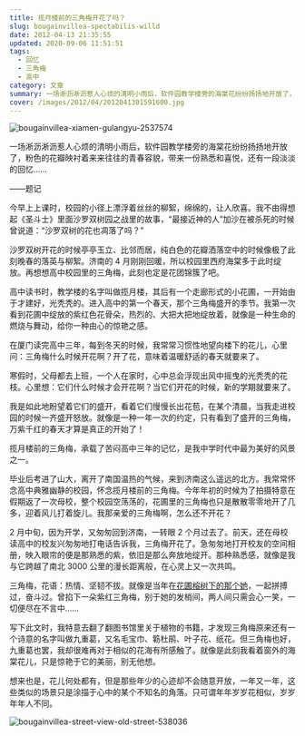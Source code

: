 ```yaml
---
title: 揽月楼前的三角梅开花了吗？
slug: bougainvillea-spectabilis-willd
date: 2012-04-13 21:35:55
updated: 2020-09-06 11:51:51
tags:
  - 回忆
  - 三角梅
  - 高中
category: 文章
summary: 一场淅沥淅沥惹人心烦的清明小雨后，软件园教学楼旁的海棠花纷纷扬扬地开放了，粉色的花瓣映衬着来来往往的青春容貌，带来一份熟悉和喜悦，还有一段淡淡的回忆……
cover: /images/2012/04/2012041301591600.jpg
---
```


![bougainvillea-xiamen-gulangyu-2537574](/images/2012/04/2012041302022500.jpg)

<MusicPlayer netease={424060342} />

一场淅沥淅沥惹人心烦的清明小雨后，软件园教学楼旁的海棠花纷纷扬扬地开放了，粉色的花瓣映衬着来来往往的青春容貌，带来一份熟悉和喜悦，还有一段淡淡的回忆……

——题记

今早上上课时，校园的小径上漂浮着丝丝的柳絮，绵绵的，让人欣喜。我不由得想起《圣斗士》里面沙罗双树园之战里的故事，“最接近神的人”加沙在被杀死的时候曾说道：“沙罗双树的花也凋落了吗？”

沙罗双树开花的时候亭亭玉立、比邻而居，纯白色的花瓣洒落空中的时候像极了此刻晚春的落英与柳絮。济南的 4 月刚刚回暖，所以校园里西府海棠多于此时绽放。再想想高中校园里的三角梅，此刻也定是花团锦簇了吧。

高中读书时，教学楼的名字叫做揽月楼，其后有一个走廊形式的小花圃，一开始由于才建好，光秃秃的。进入高中的第一个春天，那个三角梅盛开的季节。我第一次看到花圃中绽放的紫红色花骨朵，热烈的、大把大把地绽放着，就像是一种生命的燃烧与舞动，给你一种由心的惊艳之感。

在厦门读完高中三年，每到冬天的时候，我常常习惯性地望向楼下的花儿，心里问：三角梅什么时候开花啊？开了花，意味着温暖舒适的春天就要来了。

寒假时，父母都去上班，一个人在家时，心中总会浮现出风中摇曳的光秃秃的花枝。心里想：它们什么时候才会开花啊？当它们开花的时候，新的学期就要来了。

我是如此地盼望着它们的盛开，看着它们慢慢长出花苞，在某个清晨，当我走进校园的时候一齐盛开怒放。就像是一种一年一次的约定，只有看到了盛开的三角梅，万紫千红的春天才算是真正的开始了！

揽月楼前的三角梅，承载了苦闷高中三年的记忆，是我中学时代中最为美好的风景之一。

毕业后考进了山大，离开了南国温热的气候，来到济南这么遥远的北方。我常常怀念高中典雅幽静的校园，怀念揽月楼前的三角梅。今年年初的时候为了拍摄特意在假期返了一次母校，整个校园空荡荡的，花圃里的三角梅也只是散散零零地开了几多，迎着风儿打着旋儿。我那亲爱的三角梅啊，怎么还不开花？

2 月中旬，因为开学，又匆匆回到济南，一转眼 2 个月过去了。前天，还在母校读高中的校友兴匆匆地打电话告诉我，三角梅开花了。急匆匆地打开校友的空间相册，映入眼帘的便是那熟悉的紫，依旧是那么奔放地绽开。那种熟悉感，就像是我与它跨越了南北 3000 公里的漫长距离般，在心灵上又一次共鸣。

三角梅，花语：热情、坚韧不拔。就像是当年在[花圃榕树下的那个她](/posts/blue-turkey/ '蓝色土耳其')，一起拼搏过，奋斗过。曾掐下一朵紫红三角梅，别于她的发梢间，两人间只需会心一笑，一切便尽在不言中……

写下此文时，我特意去翻了翻图书馆里关于植物的书籍，才发现三角梅原来还有一个诗意的名字叫做九重葛，又名毛宝巾、簕杜鹃、叶子花、纸花。但三角梅也好，九重葛也罢，我却很难再对于相似的花海有所感触了。就像是此刻我看着窗外的海棠花儿，只是惊艳于它的美丽，别无他想。

想来也是，花儿何处都有，但是那些年少的心迹却不会随意开放，一年又一年，这些类似的场景只是涂描于心中的某个不知名的角落。只可谓年年岁岁花相似，岁岁年年人不同。

![bougainvillea-street-view-old-street-538036](/images/2012/04/2012041302080500.jpg)
